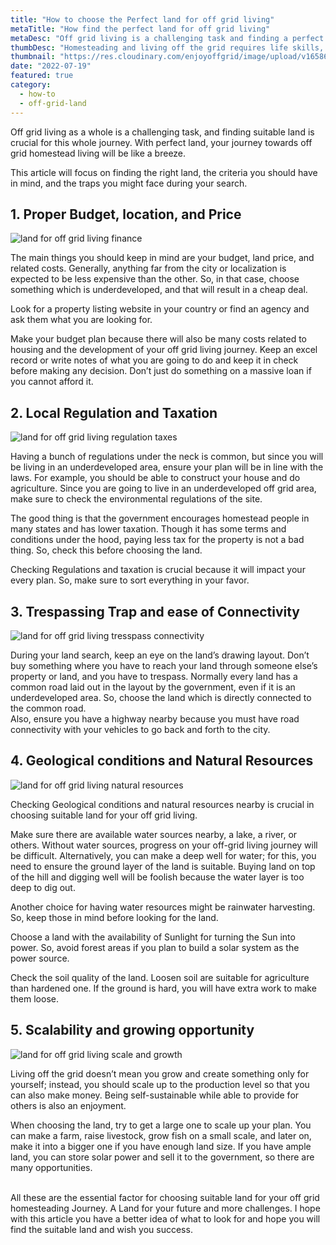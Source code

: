 ```yaml
---
title: "How to choose the Perfect land for off grid living"
metaTitle: "How find the perfect land for off grid living"
metaDesc: "Off grid living is a challenging task and finding a perfect land is crucial for this journey. Most common factor to consider before buying the land are discussed here."
thumbDesc: "Homesteading and living off the grid requires life skills, knowledge, patience, and sacrifice. Acting without a plan and proper research will consume your time and money. This article will help you to have an overall idea of what you should know and how to approach the path of living off the grid."
thumbnail: "https://res.cloudinary.com/enjoyoffgrid/image/upload/v1658614254/Posts/find-perfect-land-for-off-grid-living/land-for-off-grid-living_j9m680.jpg"
date: "2022-07-19"
featured: true
category:
  - how-to
  - off-grid-land
---
```


Off grid living as a whole is a challenging task, and finding suitable land is crucial for this whole journey. With perfect land, your journey towards off grid homestead living will be like a breeze.

This article will focus on finding the right land, the criteria you should have in mind, and the traps you might face during your search.

## 1. Proper Budget, location, and Price

![land for off grid living finance](https://res.cloudinary.com/enjoyoffgrid/image/upload/v1658614254/Posts/find-perfect-land-for-off-grid-living/land-for-off-grid-living-finance_axojhf.jpg)

The main things you should keep in mind are your budget, land price, and related costs. Generally, anything far from the city or localization is expected to be less expensive than the other. So, in that case, choose something which is underdeveloped, and that will result in a cheap deal.

Look for a property listing website in your country or find an agency and ask them what you are looking for.

Make your budget plan because there will also be many costs related to housing and the development of your off grid living journey. Keep an excel record or write notes of what you are going to do and keep it in check before making any decision. Don’t just do something on a massive loan if you cannot afford it.

<div className="w-full flex">
  <GoogleAds adId="2340464282" />
</div>

## 2. Local Regulation and Taxation

![land for off grid living regulation taxes](https://res.cloudinary.com/enjoyoffgrid/image/upload/v1658614254/Posts/find-perfect-land-for-off-grid-living/land-for-off-grid-living-law_tz92op.jpg)

Having a bunch of regulations under the neck is common, but since you will be living in an underdeveloped area, ensure your plan will be in line with the laws. For example, you should be able to construct your house and do agriculture. Since you are going to live in an underdeveloped off grid area, make sure to check the environmental regulations of the site.

The good thing is that the government encourages homestead people in many states and has lower taxation. Though it has some terms and conditions under the hood, paying less tax for the property is not a bad thing. So, check this before choosing the land.

Checking Regulations and taxation is crucial because it will impact your every plan. So, make sure to sort everything in your favor.

<div className="w-full flex">
  <GoogleAds adId="2340464282" />
</div>

## 3. Trespassing Trap and ease of Connectivity

![land for off grid living tresspass connectivity](https://res.cloudinary.com/enjoyoffgrid/image/upload/v1658614254/Posts/find-perfect-land-for-off-grid-living/land-for-off-grid-living-tresspass_eoe5vo.jpg)

During your land search, keep an eye on the land’s drawing layout. Don’t buy something where you have to reach your land through someone else’s property or land, and you have to trespass. Normally every land has a common road laid out in the layout by the government, even if it is an underdeveloped area. So, choose the land which is directly connected to the common road.  
Also, ensure you have a highway nearby because you must have road connectivity with your vehicles to go back and forth to the city.

<div className="w-full flex">
  <GoogleAds adId="2340464282" />
</div>

## 4. Geological conditions and Natural Resources

![land for off grid living natural resources](https://res.cloudinary.com/enjoyoffgrid/image/upload/v1658614254/Posts/find-perfect-land-for-off-grid-living/land-for-off-grid-living-natural-resources_wshfyk.jpg)

Checking Geological conditions and natural resources nearby is crucial in choosing suitable land for your off grid living.

Make sure there are available water sources nearby, a lake, a river, or others. Without water sources, progress on your off-grid living journey will be difficult. Alternatively, you can make a deep well for water; for this, you need to ensure the ground layer of the land is suitable. Buying land on top of the hill and digging well will be foolish because the water layer is too deep to dig out.

Another choice for having water resources might be rainwater harvesting. So, keep those in mind before looking for the land.

Choose a land with the availability of Sunlight for turning the Sun into power. So, avoid forest areas if you plan to build a solar system as the power source.

Check the soil quality of the land. Loosen soil are suitable for agriculture than hardened one. If the ground is hard, you will have extra work to make them loose.

<div className="w-full flex">
  <GoogleAds adId="2340464282" />
</div>

## 5. Scalability and growing opportunity

![land for off grid living scale and growth](https://res.cloudinary.com/enjoyoffgrid/image/upload/v1658614254/Posts/find-perfect-land-for-off-grid-living/land-for-off-grid-living-growth_g1trot.jpg)

Living off the grid doesn’t mean you grow and create something only for yourself; instead, you should scale up to the production level so that you can also make money. Being self-sustainable while able to provide for others is also an enjoyment.

When choosing the land, try to get a large one to scale up your plan. You can make a farm, raise livestock, grow fish on a small scale, and later on, make it into a bigger one if you have enough land size. If you have ample land, you can store solar power and sell it to the government, so there are many opportunities.

<br />
All these are the essential factor for choosing suitable land for your off grid homesteading
Journey. A Land for your future and more challenges. I hope with this article you
have a better idea of what to look for and hope you will find the suitable land and
wish you success.
